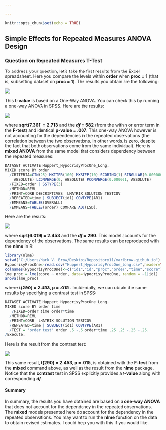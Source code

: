 ```yaml
---

---
```


```r
knitr::opts_chunk$set(echo = TRUE)
```

## Simple Effects for Repeated Measures ANOVA Design

### Question on Repeated Measures T-Test

To address your question, let's take the first results from the Excel spreadsheet. Here you compare the levels within **order** when **proc = 1** (that is, subsetting dataset on **proc = 1**). The results you obtain are the following:

![](/Users/Mark V. Brow/Desktop/Repository11/markbrow.github.io/EHuppert_ExcelOrderContrast.jpg)

This **t-value** is based on a One-Way ANOVA. You can check this by running a one-way ANOVA in
SPSS. Here are the results:

![](/Users/Mark V. Brow/Desktop/Repository11/markbrow.github.io/EHuppert_HypocrisyOrderANOVA.jpg)




where **sqrt(7.361) = 2.713** and the ***df*** **=** **582** (from the within or error term in the **F-test**) and identical **p-value = .007**. This one-way ANOVA however is not accounting for the dependencies in the repeated observations (the correlation between the two observations, in other words, is zero, despite the fact that both observations come from the same individual). Here is **mixed ANOVA** from the same model that considers dependency between the repeated measures:

```r
DATASET ACTIVATE Huppert_HypocrisyProcOne_Long.
MIXED score BY order
  /CRITERIA=CIN(95) MXITER(100) MXSTEP(10) SCORING(1) SINGULAR(0.000000000001) HCONVERGE(0, 
    ABSOLUTE) LCONVERGE(0, ABSOLUTE) PCONVERGE(0.000001, ABSOLUTE)
  /FIXED=order | SSTYPE(3)
  /METHOD=REML
  /PRINT=CORB DESCRIPTIVES  LMATRIX SOLUTION TESTCOV
  /REPEATED=time | SUBJECT(id1) COVTYPE(AR1)
  /EMMEANS=TABLES(OVERALL)
  /EMMEANS=TABLES(order) COMPARE ADJ(LSD).

```

Here are the results:

![](/Users/Mark V. Brow/Desktop/Repository11/markbrow.github.io/EHuppert_HypocrisyProcOneMixed.jpg)

where **sqrt(6.019) = 2.453** and the ***df*** **=** **290**. This model accounts for the dependency of the observations. The same results can be reproduced with the **nlme** in R:

```r
library(nlme)
setwd("C:/Users/Mark V. Brow/Desktop/Repository11/markbrow.github.io")
HypocrisyProcOne<-read.csv("Huppert_HypocrisyProcOne_Long.csv",header=TRUE, sep=",")
colnames(HypocrisyProcOne)<-c("id1","id","proc","order","time","score")
lme_proc = lme(score ~ order, data=HypocrisyProcOne, random = ~1|id1)
anova(lme_proc)
```

where **t(290) = 2.453, p = .015** . Incidentally, we can obtain the same results by specifying a contrast test in SPSS:


```r
DATASET ACTIVATE Huppert_HypocrisyProcOne_Long.
MIXED score BY order time
   /FIXED=order time order*time
  /METHOD=REML
  /PRINT=CORB  LMATRIX SOLUTION TESTCOV
  /REPEATED=time | SUBJECT(id1) COVTYPE(AR1)
  /TEST = 'order test' order .5 -.5 order*time .25 .25 -.25 -.25.
/Execute.

```

Here is the result from the contrast test:

![](/Users/Mark V. Brow/Desktop/Repository11/markbrow.github.io/EHuppert_HypocrisyProcOneContrast.jpg)

This same result, **t(290) = 2.453, p = .015**, is obtained with the **F-test** from the **mixed** command above, as well as the result from the **nlme** package. Notice that the **contrast** test in SPSS explicitly provides a **t-value** along with corresponding ***df***.

#### Summary

In summary, the results you have obtained are based on a **one-way ANOVA** that does not account for the dependency in the repeated observations. The **mixed** models presented here do account for the dependency in the repeated observations. You may want to run the **nlme** function on the data to obtain revised estimates. I could help you with this if you would like.

